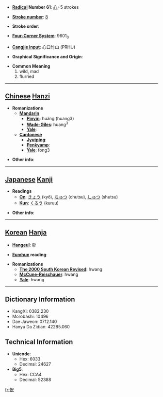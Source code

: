 * '''[[Wiktionary:Chinese radical index| Radical]] Number 61''': [[Wiktionary:Chinese radical index 心|心]]+5 strokes

* '''[[Wiktionary:Chinese total strokes index|Stroke number]]''': [[Wiktionary:Chinese total strokes index 8|8]]

* '''Stroke order''': 

* '''[[Wiktionary:Chinese four corner index|Four-Corner System]]''': 9601<sub>0</sub>

* '''[[Wiktionary:Chinese Cangjie index|Cangjie input]]''': 心口竹山 (PRHU)

* '''Graphical Significance and Origin''': 

* '''Common Meaning'''
*#wild, mad
*# flurried


----

== [[Chinese]] [[Hanzi]] ==

* '''Romanizations'''
** '''[[Mandarin]]'''
*** '''[[Pinyin]]''': huǎng (huang3)
*** '''[[Wade-Giles]]''': huang<sup>3</sup>
*** '''[[Yale]]''': 
** '''[[Cantonese]]'''
*** '''[[Jyutping]]''':
*** '''[[Penkyamp]]''': 
*** '''[[Yale]]''': fong3

* '''Other info''': 

----

== [[Japanese]] [[Kanji]] ==

* '''Readings'''
** '''[[On]]''': [[きょう]] (kyō), [[ちゅつ]] (chutsu), [[しゅつ]] (shutsu)
** '''[[Kun]]''': [[くるう]] (kuruu)

* '''Other info''':  

----

== [[Korean]] [[Hanja]] ==

* '''[[Hangeul]]''': 황

* '''[[Eumhun]] reading''': 

* '''Romanizations'''
** '''[[The 2000 South Korean Revised Romanization|The 2000 South Korean Revised]]''': hwang
** '''[[McCune-Reischauer]]''': hwang
** '''[[Yale]]''': hwang

----

== Dictionary Information ==

* KangXi: 0382.230
* Morobashi: 10496
* Dae Jaweon: 0712.140
* Hanyu Da Zidian: 42285.060

== Technical Information ==

* '''Unicode''':
** Hex: 6033
** Decimal: 24627
* '''Big5''':
** Hex: CCA4
** Decimal: 52388

[[fr:怳]]